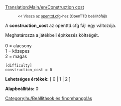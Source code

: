 [[Translation:Main/en/Construction cost]]
:<small><< Vissza az [[Main/hu/Openttd.cfg|openttd.cfg]]-hez (OpenTTD beállítófájl)</small>


A '''construction_cost''' az openttd.cfg fájl egy változója.

Meghatározza a játékbeli építkezés költségét.<br><br>
0 = alacsony<br>
1 = közepes<br>
2 = magas<br>

<pre>
[difficulty]
construction_cost = 0
</pre>

'''Lehetséges értékek:''' [ 0 | 1 | 2 ]

'''Alapbeállítás:''' 0


[[Category:hu/Beállítások és finomhangolás]]